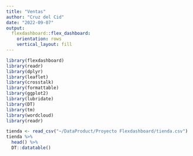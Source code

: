 ```yaml
---
title: "Ventas"
author: "Cruz del Cid"
date: "2022-09-07"
output: 
  flexdashboard::flex_dashboard:
    orientation: rows
    vertical_layout: fill
---
```


```r
library(flexdashboard)
library(readr)
library(dplyr)
library(leaflet)
library(crosstalk)
library(formattable)
library(ggplot2)
library(lubridate)
library(DT)
library(tm)
library(wordcloud)
library(readr)

```

```r
tienda <- read_csv("~/DataProduct/Proyecto Flexdashboard/tienda.csv")
tienda %>% 
  head() %>%
  DT::datatable()


```


